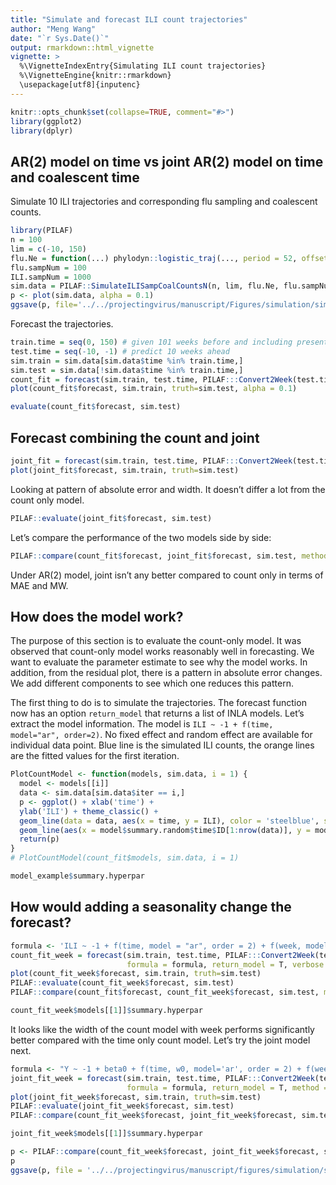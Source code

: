 ```yaml
---
title: "Simulate and forecast ILI count trajectories"
author: "Meng Wang"
date: "`r Sys.Date()`"
output: rmarkdown::html_vignette
vignette: >
  %\VignetteIndexEntry{Simulating ILI count trajectories}
  %\VignetteEngine{knitr::rmarkdown}
  \usepackage[utf8]{inputenc}
---
```


```r
knitr::opts_chunk$set(collapse=TRUE, comment="#>")
library(ggplot2)
library(dplyr)
```

## AR(2) model on time vs joint AR(2) model on time and coalescent time

Simulate 10 ILI trajectories and corresponding flu sampling and coalescent counts.

```r
library(PILAF)
n = 100
lim = c(-10, 150)
flu.Ne = function(...) phylodyn::logistic_traj(..., period = 52, offset = 26)
flu.sampNum = 100
ILI.sampNum = 1000
sim.data = PILAF::SimulateILISampCoalCountsN(n, lim, flu.Ne, flu.sampNum, ILI.sampNum)
p <- plot(sim.data, alpha = 0.1)
ggsave(p, file='../../projectingvirus/manuscript/Figures/simulation/simulatedTraj.pdf', width = 5, height = 4)
```

Forecast the trajectories. 

```r
train.time = seq(0, 150) # given 101 weeks before and including present
test.time = seq(-10, -1) # predict 10 weeks ahead
sim.train = sim.data[sim.data$time %in% train.time,]
sim.test = sim.data[!sim.data$time %in% train.time,]
count_fit = forecast(sim.train, test.time, PILAF:::Convert2Week(test.time), return_model = T, verbose = T)
plot(count_fit$forecast, sim.train, truth=sim.test, alpha = 0.1)
```

```r
evaluate(count_fit$forecast, sim.test)
```

## Forecast combining the count and joint

```r
joint_fit = forecast(sim.train, test.time, PILAF:::Convert2Week(test.time), method='joint')
plot(joint_fit$forecast, sim.train, truth=sim.test)
```

Looking at pattern of absolute error and width. It doesn't differ a lot from the count only model. 

```r
PILAF::evaluate(joint_fit$forecast, sim.test)
```


Let's compare the performance of the two models side by side:

```r
PILAF::compare(count_fit$forecast, joint_fit$forecast, sim.test, method = c('count', 'joint'))
```

Under AR(2) model, joint isn't any better compared to count only in terms of MAE and MW. 


## How does the model work?

The purpose of this section is to evaluate the count-only model. It was observed that count-only model works reasonably well in forecasting. We want to evaluate the parameter estimate to see why the model works. In addition, from the residual plot, there is a pattern in absolute error changes. We add different components to see which one reduces this pattern. 

The first thing to do is to simulate the trajectories. The forecast function now has an option `return_model` that returns a list of INLA models. Let's extract the model information. The model is `ILI ~ -1 + f(time, model="ar", order=2)`. No fixed effect and random effect are available for individual data point. Blue line is the simulated ILI counts, the orange lines are the fitted values for the first iteration.

```r
PlotCountModel <- function(models, sim.data, i = 1) {
  model <- models[[i]]
  data <- sim.data[sim.data$iter == i,]
  p <- ggplot() + xlab('time') +
  ylab('ILI') + theme_classic() +
  geom_line(data = data, aes(x = time, y = ILI), color = 'steelblue', size = 0.5) +
  geom_line(aes(x = model$summary.random$time$ID[1:nrow(data)], y = model$summary.fitted.values$`0.5quant`[1:nrow(data)]), color = 'orange', size = 0.5)
  return(p)
}
# PlotCountModel(count_fit$models, sim.data, i = 1)
```


```r
model_example$summary.hyperpar
```


## How would adding a seasonality change the forecast?

```r
formula <- 'ILI ~ -1 + f(time, model = "ar", order = 2) + f(week, model = "rw1", cyclic = T, constr = F)'
count_fit_week = forecast(sim.train, test.time, PILAF:::Convert2Week(test.time),
                          formula = formula, return_model = T, verbose = T)
plot(count_fit_week$forecast, sim.train, truth=sim.test)
PILAF::evaluate(count_fit_week$forecast, sim.test)
PILAF::compare(count_fit$forecast, count_fit_week$forecast, sim.test, method = c('count', 'count_week'))
```

```r
count_fit_week$models[[1]]$summary.hyperpar
```

It looks like the width of the count model with week performs significantly better compared with the time only count model. Let's try the joint model next. 

```r
formula <- "Y ~ -1 + beta0 + f(time, w0, model='ar', order = 2) + f(week, w0, model='rw1', cyclic = T, constr = F) + f(time2, w, copy = 'time') + f(week2, w, copy = 'week')"
joint_fit_week = forecast(sim.train, test.time, PILAF:::Convert2Week(test.time),
                          formula = formula, return_model = T, method = 'joint', verbose=T)
plot(joint_fit_week$forecast, sim.train, truth=sim.test)
PILAF::evaluate(joint_fit_week$forecast, sim.test)
PILAF::compare(count_fit_week$forecast, joint_fit_week$forecast, sim.test, method = c('count_week', 'joint_week'))
```

```r
joint_fit_week$models[[1]]$summary.hyperpar
```

```r
p <- PILAF::compare(count_fit_week$forecast, joint_fit_week$forecast, sim.test, method = c('count only', 'joint'))
p
ggsave(p, file = '../../projectingvirus/manuscript/figures/simulation/simulation-results.pdf', width = 5, height = 3)
```
